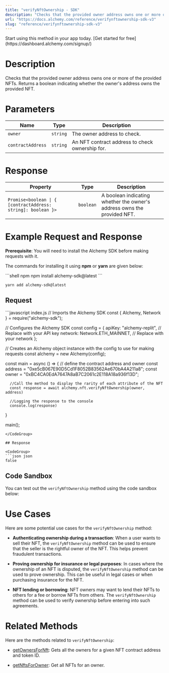 ```yaml
---
title: "verifyNftOwnership - SDK"
description: "Checks that the provided owner address owns one or more of the provided NFTs. Returns a boolean indicating whether the owner's address owns the provided NFT."
url: "https://docs.alchemy.com/reference/verifynftownership-sdk-v3"
slug: "reference/verifynftownership-sdk-v3"
---
```


<Tip title="Don’t have an API key?" icon="star">
  Start using this method in your app today. [Get started for free](https://dashboard.alchemy.com/signup/)
</Tip>

# Description

Checks that the provided owner address owns one or more of the provided NFTs. Returns a boolean indicating whether the owner's address owns the provided NFT.

# Parameters

| Name              | Type     | Description                                     |
| ----------------- | -------- | ----------------------------------------------- |
| `owner`           | `string` | The owner address to check.                     |
| `contractAddress` | `string` | An NFT contract address to check ownership for. |

# Response

| Property                                                     | Type      | Description                                                             |
| ------------------------------------------------------------ | --------- | ----------------------------------------------------------------------- |
| `Promise<boolean \| { [contractAddress: string]: boolean }>` | `boolean` | A boolean indicating whether the owner's address owns the provided NFT. |

# Example Request and Response

**Prerequisite**: You will need to install the Alchemy SDK before making requests with it.

The commands for installing it using **npm** or **yarn** are given below:

<CodeGroup>
  ```shell npm
  npm install alchemy-sdk@latest
  ```

  ```shell yarn
  yarn add alchemy-sdk@latest
  ```
</CodeGroup>

## Request

<CodeGroup>
  ```javascript index.js
  // Imports the Alchemy SDK
  const { Alchemy, Network } = require("alchemy-sdk");

  // Configures the Alchemy SDK
  const config = {
      apiKey: "alchemy-replit", // Replace with your API key
      network: Network.ETH_MAINNET, // Replace with your network
  };

  // Creates an Alchemy object instance with the config to use for making requests
  const alchemy = new Alchemy(config);

  const main = async () => {
      // define the contract address and owner
      const address = "0xe5cB067E90D5Cd1F8052B83562Ae670bA4A211a8";
      const owner = "0xBC4CA0EdA7647A8aB7C2061c2E118A18a936f13D";

      //Call the method to display the rarity of each attribute of the NFT
      const response = await alchemy.nft.verifyNftOwnership(owner, address)

      //Logging the response to the console
      console.log(response)
  }

  main();
  ```
</CodeGroup>

## Response

<CodeGroup>
  ```json json
  false
  ```
</CodeGroup>

## Code Sandbox

You can test out the `verifyNftOwnership` method using the code sandbox below:

# Use Cases

Here are some potential use cases for the `verifyNftOwnership` method:

* **Authenticating ownership during a transaction**: When a user wants to sell their NFT, the `verifyNftOwnership` method can be used to ensure that the seller is the rightful owner of the NFT. This helps prevent fraudulent transactions.

* **Proving ownership for insurance or legal purposes**: In cases where the ownership of an NFT is disputed, the `verifyNftOwnership` method can be used to prove ownership. This can be useful in legal cases or when purchasing insurance for the NFT.

* **NFT lending or borrowing**: NFT owners may want to lend their NFTs to others for a fee or borrow NFTs from others. The `verifyNftOwnership` method can be used to verify ownership before entering into such agreements.

# Related Methods

Here are the methods related to `verifyNftOwnership`:

* [getOwnersForNft](/reference/getownersfornft-sdk): Gets all the owners for a given NFT contract address and token ID.

* [getNftsForOwner](/reference/getnftsforowner-sdk): Get all NFTs for an owner.
